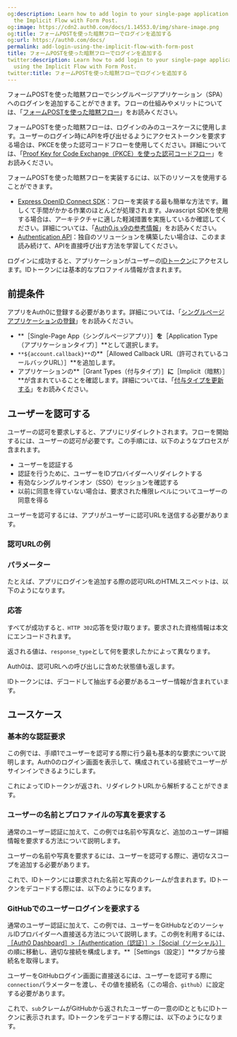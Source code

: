 ```yaml
---
og:description: Learn how to add login to your single-page application (SPA) using
  the Implicit Flow with Form Post.
og:image: https://cdn2.auth0.com/docs/1.14553.0/img/share-image.png
og:title: フォームPOSTを使った暗黙フローでログインを追加する
og:url: https://auth0.com/docs/
permalink: add-login-using-the-implicit-flow-with-form-post
title: フォームPOSTを使った暗黙フローでログインを追加する
twitter:description: Learn how to add login to your single-page application (SPA)
  using the Implicit Flow with Form Post.
twitter:title: フォームPOSTを使った暗黙フローでログインを追加する
---
```


フォームPOSTを使った暗黙フローでシングルページアプリケーション（SPA）へのログインを追加することができます。フローの仕組みやメリットについては、「[フォームPOSTを使った暗黙フロー](/login/flows/implicit-flow-with-form-post)」をお読みください。

フォームPOSTを使った暗黙フローは、ログインのみのユースケースに使用します。ユーザーのログイン時にAPIを呼び出せるようにアクセストークンを要求する場合は、PKCEを使った認可コードフローを使用してください。詳細については、「[Proof Key for Code Exchange（PKCE）を使った認可コードフロー](/login/flows/authorization-code-flow-with-proof-key-for-code-exchange-pkce)」をお読みください。

フォームPOSTを使った暗黙フローを実装するには、以下のリソースを使用することができます。

* [Express OpenID Connect SDK](https://www.npmjs.com/package/express-openid-connect)：フローを実装する最も簡単な方法です。難しくて手間がかかる作業のほとんどが処理されます。Javascript SDKを使用する場合は、アーキテクチャに適した軽減措置を実施しているか確認してください。詳細については、「[Auth0.js v9の参考情報](/libraries/auth0js)」をお読みください。
* [Authentication API](/api/authentication)：独自のソリューションを構築したい場合は、このまま読み続けて、APIを直接呼び出す方法を学習してください。

ログインに成功すると、アプリケーションがユーザーの[IDトークン](/security/tokens/id-tokens)にアクセスします。IDトークンには基本的なプロファイル情報が含まれます。

## 前提条件

アプリをAuth0に登録する必要があります。詳細については、「[シングルページアプリケーションの登録](/get-started/create-apps/single-page-web-apps)」をお読みください。

* **［Single-Page App（シングルページアプリ）］**を**［Application Type（アプリケーションタイプ）］**として選択します。
* `**${account.callback}**`の**［Allowed Callback URL（許可されているコールバックURL）］**を追加します。
* アプリケーションの**［Grant Types（付与タイプ）］**に**［Implicit（暗黙）］**が含まれていることを確認します。詳細については、「[付与タイプを更新する](/applications/update-grant-types)」をお読みください。

## ユーザーを認可する

ユーザーの認可を要求しすると、アプリにリダイレクトされます。フローを開始するには、ユーザーの認可が必要です。この手順には、以下のようなプロセスが含まれます。

* ユーザーを認証する
* 認証を行うために、ユーザーをIDプロバイダーへリダイレクトする
* 有効なシングルサインオン（SSO）セッションを確認する
* 以前に同意を得ていない場合は、要求された権限レベルについてユーザーの同意を得る

ユーザーを認可するには、アプリがユーザーに認可URLを送信する必要があります。

### 認可URLの例



### パラメーター



たとえば、アプリにログインを追加する際の認可URLのHTMLスニペットは、以下のようになります。



### 応答

すべてが成功すると`、HTTP 302`応答を受け取ります。要求された資格情報は本文にエンコードされます。



返される値は、`response_type`として何を要求したかによって異なります。



Auth0は、認可URLへの呼び出しに含めた状態値も返します。



IDトークンには、デコードして抽出する必要があるユーザー情報が含まれています。

## ユースケース

### 基本的な認証要求

この例では、手順1でユーザーを認可する際に行う最も基本的な要求について説明します。Auth0のログイン画面を表示して、構成されている接続でユーザーがサインインできるようにします。



これによってIDトークンが返され、リダイレクトURLから解析することができます。

### ユーザーの名前とプロファイルの写真を要求する

通常のユーザー認証に加えて、この例では名前や写真など、追加のユーザー詳細情報を要求する方法について説明します。

ユーザーの名前や写真を要求するには、ユーザーを認可する際に、適切なスコープを追加する必要があります。



これで、IDトークンには要求された名前と写真のクレームが含まれます。IDトークンをデコードする際には、以下のようになります。



### GitHubでのユーザーログインを要求する

通常のユーザー認証に加えて、この例では、ユーザーをGitHubなどのソーシャルIDプロバイダーへ直接送る方法について説明します。この例を利用するには、[［Auth0 Dashboard］>［Authentication（認証）］>［Social（ソーシャル）］](%24%7Bmanage_url%7D/#/connections/social)の順に移動し、適切な接続を構成します。**［Settings（設定）］**タブから接続名を取得します。

ユーザーをGitHubログイン画面に直接送るには、ユーザーを認可する際に`connection`パラメーターを渡し、その値を接続名（この場合、`github`）に設定する必要があります。



これで、`sub`クレームがGitHubから返されたユーザーの一意のIDとともにIDトークンに表示されます。IDトークンをデコードする際には、以下のようになります。